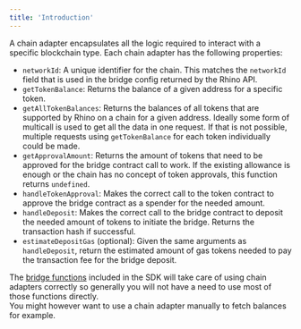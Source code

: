 ```yaml
---
title: 'Introduction'
---
```


A chain adapter encapsulates all the logic required to interact with a specific blockchain type. Each chain adapter has the following properties:

- `networkId`: A unique identifier for the chain. This matches the `networkId` field that is used in the bridge config returned by the Rhino API.
- `getTokenBalance`: Returns the balance of a given address for a specific token.
- `getAllTokenBalances`: Returns the balances of all tokens that are supported by Rhino on a chain for a given address. Ideally some form of multicall is used to get all the data in one request. If that is not possible, multiple requests using `getTokenBalance` for each token individually could be made.
- `getApprovalAmount`:  Returns the amount of tokens that need to be approved for the bridge contract call to work. If the existing allowance is enough or the chain has no concept of token approvals, this function returns `undefined`.
- `handleTokenApproval`: Makes the correct call to the token contract to approve the bridge contract as a spender for the needed amount. 
- `handleDeposit`: Makes the correct call to the bridge contract to deposit the needed amount of tokens to initiate the bridge. Returns the transaction hash if successful.
- `estimateDepositGas` (optional): Given the same arguments as `handleDeposit`, return the estimated amount of gas tokens needed to pay the transaction fee for the bridge deposit.

The [bridge functions](/sdk/bridge-functions/bridge) included in the SDK will take care of using chain adapters correctly so generally you will not have a need to use most of those functions directly.  
You might however want to use a chain adapter manually to fetch balances for example.
